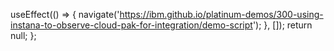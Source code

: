 
  useEffect(() => {
    navigate('https://ibm.github.io/platinum-demos/300-using-instana-to-observe-cloud-pak-for-integration/demo-script');
  }, []);
  return null;
};
